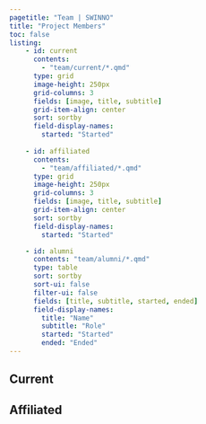 ```yaml
---
pagetitle: "Team | SWINNO"
title: "Project Members"
toc: false
listing:
    - id: current
      contents: 
        - "team/current/*.qmd"
      type: grid
      image-height: 250px
      grid-columns: 3
      fields: [image, title, subtitle]
      grid-item-align: center
      sort: sortby
      field-display-names:
        started: "Started"
    
    - id: affiliated
      contents: 
        - "team/affiliated/*.qmd"
      type: grid
      image-height: 250px
      grid-columns: 3
      fields: [image, title, subtitle]
      grid-item-align: center
      sort: sortby
      field-display-names:
        started: "Started"

    - id: alumni
      contents: "team/alumni/*.qmd"
      type: table
      sort: sortby
      sort-ui: false
      filter-ui: false
      fields: [title, subtitle, started, ended]
      field-display-names: 
        title: "Name"
        subtitle: "Role"
        started: "Started"
        ended: "Ended"
---
```



## Current

:::{#current}
:::

## Affiliated
:::{#affiliated}
:::

